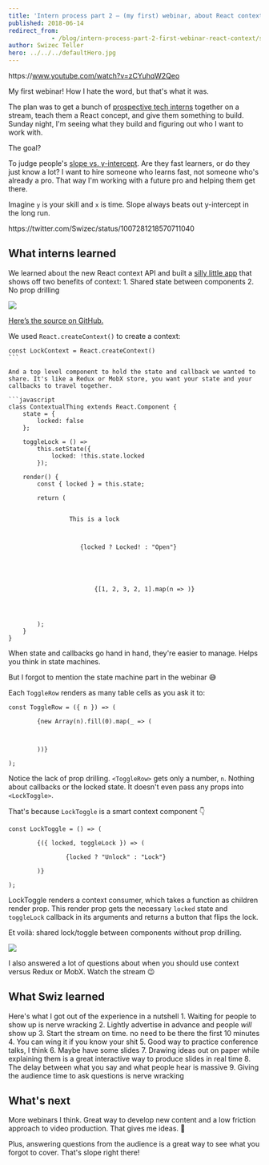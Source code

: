 ```yaml
---
title: 'Intern process part 2 – (my first) webinar, about React context'
published: 2018-06-14
redirect_from: 
            - /blog/intern-process-part-2-first-webinar-react-context/swizec/8458
author: Swizec Teller
hero: ../../../defaultHero.jpg
---
```

https&#x3A;//www.youtube.com/watch?v=zCYuhqW2Qeo



My first webinar! How I hate the word, but that's what it was.



The plan was to get a bunch of [prospective tech interns](https://swizec.com/blog/tech-intern-job/swizec/8454) together on a stream, teach them a React concept, and give them something to build. Sunday night, I'm seeing what they build and figuring out who I want to work with.



The goal?



To judge people's [slope vs. y-intercept](http://qr.ae/TUphry). Are they fast learners, or do they just know a lot? I want to hire someone who learns fast, not someone who's already a pro. That way I'm working with a future pro and helping them get there.



Imagine `y` is your skill and `x` is time. Slope always beats out y-intercept in the long run.



https&#x3A;//twitter.com/Swizec/status/1007281218570711040



## What interns learned



We learned about the new React context API and built a [silly little app](https://swizec.github.io/react-context-example/) that shows off two benefits of context: 1. Shared state between components 2. No prop drilling



[![](./img/blog-wp-content-uploads-2018-06-context-app.gif)](https://swizec.github.io/react-context-example/)



[Here’s the source on GitHub.](https://github.com/Swizec/react-context-example)



We used `React.createContext()` to create a context:



````
const LockContext = React.createContext()
```

And a top level component to hold the state and callback we wanted to share. It's like a Redux or MobX store, you want your state and your callbacks to travel together.

```javascript
class ContextualThing extends React.Component {
    state = {
        locked: false
    };

    toggleLock = () =>
        this.setState({
            locked: !this.state.locked
        });

    render() {
        const { locked } = this.state;

        return (
            

                 This is a lock 
                


                    {locked ? Locked! : "Open"}
                


                
                    
                        {[1, 2, 3, 2, 1].map(n => )}
                    
                
            

        );
    }
}
````



When state and callbacks go hand in hand, they're easier to manage. Helps you think in state machines.



But I forgot to mention the state machine part in the webinar 😅



Each `ToggleRow` renders as many table cells as you ask it to:



```
const ToggleRow = ({ n }) => (
    
        {new Array(n).fill(0).map(_ => (
            
                
            
        ))}
    
);
```



Notice the lack of prop drilling. `<ToggleRow>` gets only a number, `n`. Nothing about callbacks or the locked state. It doesn't even pass any props into `<LockToggle>`.



That's because `LockToggle` is a smart context component 👇



```
const LockToggle = () => (
    
        {({ locked, toggleLock }) => (
            
                {locked ? "Unlock" : "Lock"}
            
        )}
    
);
```



LockToggle renders a context consumer, which takes a function as children render prop. This render prop gets the necessary `locked` state and `toggleLock` callback in its arguments and returns a button that flips the lock.



Et voilà: shared lock/toggle between components without prop drilling.



![](./img/media-krhB8ydCQiYZq-giphy.gif)



I also answered a lot of questions about when you should use context versus Redux or MobX. Watch the stream 😉



## What Swiz learned



Here's what I got out of the experience in a nutshell 1. Waiting for people to show up is nerve wracking 2. Lightly advertise in advance and people _will_ show up 3. Start the stream on time. no need to be there the first 10 minutes 4. You can wing it if you know your shit 5. Good way to practice conference talks, I think 6. Maybe have some slides 7. Drawing ideas out on paper while explaining them is a great interactive way to produce slides in real time 8. The delay between what you say and what people hear is massive 9. Giving the audience time to ask questions is nerve wracking



## What's next



More webinars I think. Great way to develop new content and a low friction approach to video production. That gives me ideas. 🤔



Plus, answering questions from the audience is a great way to see what you forgot to cover. That's slope right there!